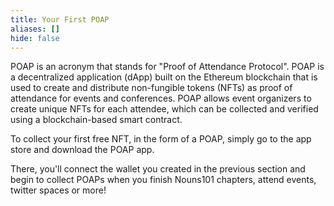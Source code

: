 ```yaml
---
title: Your First POAP
aliases: []
hide: false
---
```


POAP is an acronym that stands for "Proof of Attendance Protocol". POAP is a decentralized application (dApp) built on the Ethereum blockchain that is used to create and distribute non-fungible tokens (NFTs) as proof of attendance for events and conferences. POAP allows event organizers to create unique NFTs for each attendee, which can be collected and verified using a blockchain-based smart contract.

To collect your first free NFT, in the form of a POAP, simply go to the app store and download the POAP app.&#x20;

There, you'll connect the wallet you created in the previous section and begin to collect POAPs when you finish Nouns101 chapters, attend events, twitter spaces or more!

